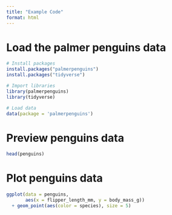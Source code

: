 ```yaml
---
title: "Example Code"
format: html
---
```


# Load the palmer penguins data
```r
# Install packages
install.packages("palmerpenguins")
install.packages("tidyverse")

# Import libraries
library(palmerpenguins)
library(tidyverse)

# Load data
data(package = 'palmerpenguins')
```

# Preview penguins data
```r
head(penguins)
```

# Plot penguins data
```r
ggplot(data = penguins, 
       aes(x = flipper_length_mm, y = body_mass_g)) 
  + geom_point(aes(color = species), size = 5)

```

